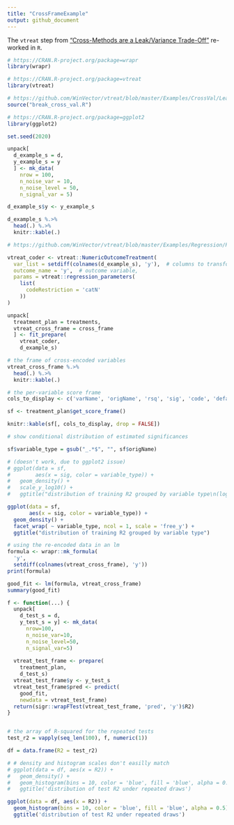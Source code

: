 ```yaml
---
title: "CrossFrameExample"
output: github_document
---
```


The `vtreat` step from ["Cross-Methods are a Leak/Variance Trade-Off"](https://github.com/WinVector/pyvtreat/blob/master/Examples/CrossVal/LeakTradeOff/CrossFrameExample.ipynb) re-worked in `R`.

```r
# https://CRAN.R-project.org/package=wrapr
library(wrapr)

# https://CRAN.R-project.org/package=vtreat
library(vtreat)

# https://github.com/WinVector/vtreat/blob/master/Examples/CrossVal/LeakTradeOff/break_cross_val.R
source("break_cross_val.R")

# https://CRAN.R-project.org/package=ggplot2
library(ggplot2)
```

```r
set.seed(2020)
```

```r
unpack[
  d_example_s = d, 
  y_example_s = y
  ] <- mk_data(
    nrow = 100,
    n_noise_var = 10,
    n_noise_level = 50,
    n_signal_var = 5)

d_example_s$y <- y_example_s
```

```r
d_example_s %.>%
  head(.) %.>%
  knitr::kable(.)
```

```r
# https://github.com/WinVector/vtreat/blob/master/Examples/Regression/Regression_FP.md

vtreat_coder <- vtreat::NumericOutcomeTreatment(
  var_list = setdiff(colnames(d_example_s), 'y'),  # columns to transform
  outcome_name = 'y',  # outcome variable,
  params = vtreat::regression_parameters(
    list(
      codeRestriction = 'catN'
    ))
)

unpack[
  treatment_plan = treatments,
  vtreat_cross_frame = cross_frame
  ] <- fit_prepare(
    vtreat_coder, 
    d_example_s)
```

```r
# the frame of cross-encoded variables
vtreat_cross_frame %.>%
  head(.) %.>%
  knitr::kable(.)
```

```r
# the per-variable score frame
cols_to_display <- c('varName', 'origName', 'rsq', 'sig', 'code', 'default_threshold', 'recommended')

sf <- treatment_plan$get_score_frame()

knitr::kable(sf[, cols_to_display, drop = FALSE])
```

```r
# show conditional distribution of estimated significances

sf$variable_type = gsub("_.*$", "", sf$origName)

# (doesn't work, due to ggplot2 issue)
# ggplot(data = sf,
#        aes(x = sig, color = variable_type)) +
#   geom_density() + 
#   scale_y_log10() +
#   ggtitle("distribution of training R2 grouped by variable type\n(log y scale)")

ggplot(data = sf,
       aes(x = sig, color = variable_type)) +
  geom_density() +
  facet_wrap( ~ variable_type, ncol = 1, scale = 'free_y') +
  ggtitle("distribution of training R2 grouped by variable type")
```


```r
# using the re-encoded data in an lm
formula <- wrapr::mk_formula(
  'y', 
  setdiff(colnames(vtreat_cross_frame), 'y'))
print(formula)

good_fit <- lm(formula, vtreat_cross_frame)
summary(good_fit)
```

```r
f <- function(...) {
  unpack[
    d_test_s = d, 
    y_test_s = y] <- mk_data(
      nrow=100,
      n_noise_var=10,
      n_noise_level=50,
      n_signal_var=5)
  
  vtreat_test_frame <- prepare(
    treatment_plan,
    d_test_s)
  vtreat_test_frame$y <- y_test_s
  vtreat_test_frame$pred <- predict(
    good_fit, 
    newdata = vtreat_test_frame)
  return(sigr::wrapFTest(vtreat_test_frame, 'pred', 'y')$R2)
}


# the array of R-squared for the repeated tests
test_r2 = vapply(seq_len(100), f, numeric(1))
```

```r
df = data.frame(R2 = test_r2)

# # density and histogram scales don't easilly match
# ggplot(data = df, aes(x = R2)) +
#   geom_density() +
#   geom_histogram(bins = 10, color = 'blue', fill = 'blue', alpha = 0.5) + 
#   ggtitle('distribution of test R2 under repeated draws')

ggplot(data = df, aes(x = R2)) +
  geom_histogram(bins = 10, color = 'blue', fill = 'blue', alpha = 0.5) + 
  ggtitle('distribution of test R2 under repeated draws')
```

